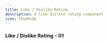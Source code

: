 ```yaml
---
title: Like / Dislike Rating
description: A like dislike rating component
icon: ThumbsUp
---
```



### Like / Dislike Rating - 01
<ComponentPreview 
  name="like-dislike-rating-01"     
  classNameComponentContainer='min-h-[200px]' 
/>




